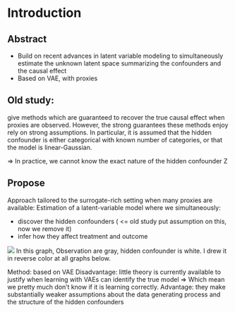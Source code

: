 # Introduction {#intro}

## Abstract

- Build on recent advances in latent variable modeling to simultaneously estimate the unknown latent space summarizing the confounders and the causal effect
- Based on VAE, with proxies

## Old study:

give methods which are guaranteed to recover the true causal effect when proxies are observed. However, the strong guarantees these methods enjoy rely on strong assumptions. In particular, it is assumed that the hidden confounder is either categorical with known number of categories, or that the model is linear-Gaussian.

=> In practice, we cannot know the exact nature of the hidden confounder Z

## Propose

Approach tailored to the surrogate-rich setting when many proxies are available: Estimation of a latent-variable model where we simultaneously:

- discover the hidden confounders ( <= old study put assumption on this, now we remove it)
- infer how they affect treatment and outcome

![](imgs/2020-04-12-09-20-50.png)
In this graph, Observation are gray, hidden confounder is white. I drew it in reverse color at all graphs below.

Method: based on VAE
Disadvantage: little theory is currently available to justify when learning with VAEs can identify the true model => Which mean we pretty much don't know if it is learning correctly.
Advantage: they make substantially weaker assumptions about the data generating process and the structure of the hidden confounders  
